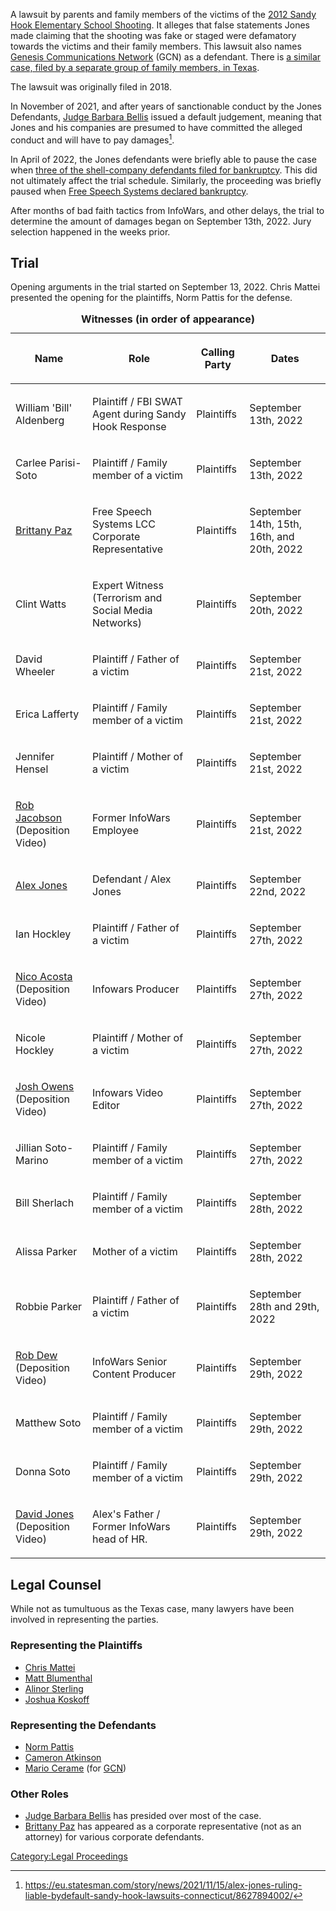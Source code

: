 A lawsuit by parents and family members of the victims of the [https://en.wikipedia.org/wiki/Sandy_Hook_Elementary_School_shooting 2012 Sandy Hook Elementary School Shooting]. It alleges that false statements Jones made claiming that the shooting was fake or staged were defamatory towards the victims and their family members. This lawsuit also names [[Genesis Communications Network]] (GCN) as a defendant. There is [[Texas Sandy Hook Lawsuit (Heslin v. Jones)|a similar case, filed by a separate group of family members, in Texas]].

The lawsuit was originally filed in 2018.

In November of 2021, and after years of sanctionable conduct by the Jones Defendants, [[Judge Barbara Bellis]] issued a default judgement, meaning that Jones and his companies are presumed to have committed the alleged conduct and will have to pay damages<ref>https://eu.statesman.com/story/news/2021/11/15/alex-jones-ruling-liable-bydefault-sandy-hook-lawsuits-connecticut/8627894002/</ref>.

In April of 2022, the Jones defendants were briefly able to pause the case when [[InfoW et. al. Bankruptcy Case|three of the shell-company defendants filed for bankruptcy]]. This did not ultimately affect the trial schedule. Similarly, the proceeding was briefly paused when [[Free Speech Systems Bankruptcy Case|Free Speech Systems declared bankruptcy]].

After months of bad faith tactics from InfoWars, and other delays, the trial to determine the amount of damages began on September 13th, 2022. Jury selection happened in the weeks prior.

== Trial ==

Opening arguments in the trial started on September 13, 2022. Chris Mattei presented the opening for the plaintiffs, Norm Pattis for the defense.
{| class="fandom-table"
|+'''Witnesses (in order of appearance)'''
!Name
!Role
!Calling Party
! Dates
|-
|William 'Bill' Aldenberg
|Plaintiff / FBI SWAT Agent during Sandy Hook Response
|Plaintiffs
|September 13th, 2022
|-
|Carlee Parisi-Soto
|Plaintiff / Family member of a victim
|Plaintiffs
|September 13th, 2022
|-
|[[Brittany Paz]]
|Free Speech Systems LCC Corporate Representative
|Plaintiffs
|September 14th, 15th, 16th, and 20th, 2022
|-
|Clint Watts
|Expert Witness (Terrorism and Social Media Networks)
|Plaintiffs
|September 20th, 2022
|-
|David Wheeler
|Plaintiff / Father of a victim
|Plaintiffs
|September 21st, 2022
|-
|Erica Lafferty
|Plaintiff / Family member of a victim
|Plaintiffs
|September 21st, 2022
|-
|Jennifer Hensel
|Plaintiff / Mother of a victim
|Plaintiffs
|September 21st, 2022
|-
|[[Rob Jacobson]] (Deposition Video)
|Former InfoWars Employee
|Plaintiffs
|September 21st, 2022
|-
|[[Alex Jones]]
|Defendant / Alex Jones
|Plaintiffs
|September 22nd, 2022
|-
|Ian Hockley
|Plaintiff / Father of a victim
|Plaintiffs
|September 27th, 2022
|-
|[[Nico Acosta]] (Deposition Video)
|Infowars Producer
|Plaintiffs
|September 27th, 2022
|-
|Nicole Hockley
|Plaintiff / Mother of a victim
|Plaintiffs
|September 27th, 2022
|-
|[[Josh Owens]] (Deposition Video)
|Infowars Video Editor
|Plaintiffs
|September 27th, 2022
|-
|Jillian Soto-Marino
|Plaintiff / Family member of a victim
|Plaintiffs
|September 27th, 2022
|-
|Bill Sherlach
|Plaintiff / Family member of a victim
|Plaintiffs
|September 28th, 2022
|-
|Alissa Parker
|Mother of a victim
|Plaintiffs
|September 28th, 2022
|-
|Robbie Parker
|Plaintiff / Father of a victim
|Plaintiffs
|September 28th and 29th, 2022
|-
|[[Rob Dew]] (Deposition Video)
|InfoWars Senior Content Producer
|Plaintiffs
|September 29th, 2022
|-
|Matthew Soto
|Plaintiff / Family member of a victim
|Plaintiffs
|September 29th, 2022
|-
|Donna Soto
|Plaintiff / Family member of a victim
|Plaintiffs
|September 29th, 2022
|-
|[[David Jones]] (Deposition Video)
|Alex's Father / Former InfoWars head of HR.
|Plaintiffs
|September 29th, 2022
|}

== Legal Counsel ==

While not as tumultuous as the Texas case, many lawyers have been involved in representing the parties.

=== Representing the Plaintiffs ===

*[[Chris Mattei]]
*[[Matt Blumenthal]]
*[[Alinor Sterling]]
*[[Joshua Koskoff]]

=== Representing the Defendants ===

*[[Norm Pattis]]
*[[Cameron Atkinson]]
*[[Mario Cerame]] (for [[Genesis Communications Network|GCN]])

=== Other Roles ===

*[[Judge Barbara Bellis]] has presided over most of the case.
*[[Brittany Paz]] has appeared as a corporate representative (not as an attorney) for various corporate defendants.

[[Category:Legal Proceedings]]
